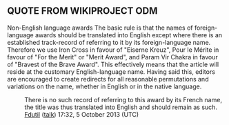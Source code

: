 <article id="17824312" title=Talk:French commemorative medal>
	<talkpage id="17824312" title="Talk:French commemorative medal">
{{WikiProjectBannerShell|1=
{{WikiProject Orders, Decorations, and Medals|class=C|importance=low}}
{{WikiProject Military history|class=C|b1=|b2=|b3=|b4=|b5=|French=y}}
{{WikiProject France|class=C|importance=low}}
}}
{{British English}}

==QUOTE FROM WIKIPROJECT ODM==
Non-English language awards
The basic rule is that the names of foreign-language awards should be translated into English except where there is an established track-record of referring to it by its foreign-language name. Therefore we use Iron Cross in favour of &quot;Eiserne Kreuz&quot;, Pour le Mérite in favour of &quot;For the Merit&quot; or &quot;Merit Award&quot;, and Param Vir Chakra in favour of &quot;Bravest of the Brave Award&quot;. This effectively means that the article will reside at the customary English-language name. Having said this, editors are encouraged to create redirects for all reasonable permutations and variations on the name, whether in English or in the native language.

:There is no such record of referring to this award by its French name, the title was thus translated into English and should remain as such.  [[User:Fdutil|Fdutil]] ([[User talk:Fdutil|talk]]) 17:32, 5 October 2013 (UTC)
	</talkpage>
</article>